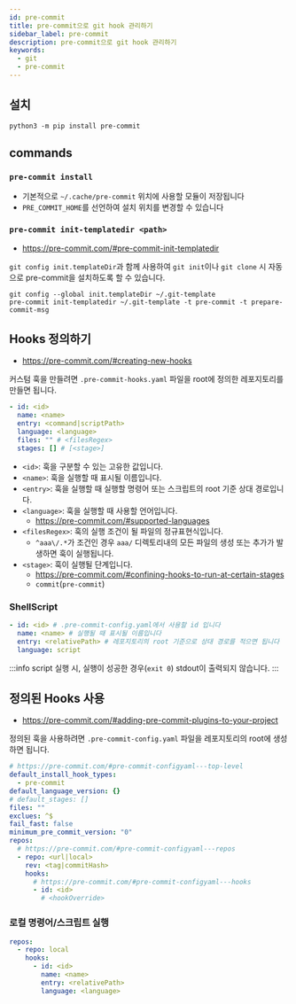 ```yaml
---
id: pre-commit
title: pre-commit으로 git hook 관리하기
sidebar_label: pre-commit
description: pre-commit으로 git hook 관리하기
keywords:
  - git
  - pre-commit
---
```


## 설치

```shell
python3 -m pip install pre-commit
```

## commands

### `pre-commit install`

- 기본적으로 `~/.cache/pre-commit` 위치에 사용할 모듈이 저장됩니다
- `PRE_COMMIT_HOME`를 선언하여 설치 위치를 변경할 수 있습니다

### `pre-commit init-templatedir <path>`

- https://pre-commit.com/#pre-commit-init-templatedir

`git config init.templateDir`과 함께 사용하여 `git init`이나 `git clone` 시 자동으로 pre-commit을 설치하도록 할 수 있습니다.

```shell
git config --global init.templateDir ~/.git-template
pre-commit init-templatedir ~/.git-template -t pre-commit -t prepare-commit-msg
```

## Hooks 정의하기

- https://pre-commit.com/#creating-new-hooks

커스텀 훅을 만들려면 `.pre-commit-hooks.yaml` 파일을 root에 정의한 레포지토리를 만들면 됩니다.

```yaml title=".pre-commit-hooks.yaml"
- id: <id>
  name: <name>
  entry: <command|scriptPath>
  language: <language>
  files: "" # <filesRegex>
  stages: [] # [<stage>]
```

- `<id>`: 훅을 구분할 수 있는 고유한 값입니다.
- `<name>`: 훅을 실행할 때 표시될 이름입니다.
- `<entry>`: 훅을 실행할 때 실행할 명령어 또는 스크립트의 root 기준 상대 경로입니다.
- `<language>`: 훅을 실행할 때 사용할 언어입니다.
  - https://pre-commit.com/#supported-languages
- `<filesRegex>`: 훅의 실행 조건이 될 파일의 정규표현식입니다.
  - `^aaa\/.*`가 조건인 경우 `aaa/` 디렉토리내의 모든 파일의 생성 또는 추가가 발생하면 훅이 실행됩니다.
- `<stage>`: 훅이 실행될 단계입니다.
  - https://pre-commit.com/#confining-hooks-to-run-at-certain-stages
  - `commit`(`pre-commit`)

### ShellScript

```yaml title=".pre-commit-hooks.yaml"
- id: <id> # .pre-commit-config.yaml에서 사용할 id 입니다
  name: <name> # 실행될 때 표시될 이름입니다
  entry: <relativePath> # 레포지토리의 root 기준으로 상대 경로를 적으면 됩니다
  language: script
```

:::info
script 실행 시, 실행이 성공한 경우(`exit 0`) stdout이 출력되지 않습니다.
:::

## 정의된 Hooks 사용

- https://pre-commit.com/#adding-pre-commit-plugins-to-your-project

정의된 훅을 사용하려면 `.pre-commit-config.yaml` 파일을 레포지토리의 root에 생성하면 됩니다.

```yaml title=".pre-commit-config.yaml"
# https://pre-commit.com/#pre-commit-configyaml---top-level
default_install_hook_types:
  - pre-commit
default_language_version: {}
# default_stages: []
files: ""
exclues: ^$
fail_fast: false
minimum_pre_commit_version: "0"
repos:
  # https://pre-commit.com/#pre-commit-configyaml---repos
  - repo: <url|local>
    rev: <tag|commitHash>
    hooks:
      # https://pre-commit.com/#pre-commit-configyaml---hooks
      - id: <id>
        # <hookOverride>
```

### 로컬 명령어/스크립트 실행

```yaml title=".pre-commit-config.yaml"
repos:
  - repo: local
    hooks:
      - id: <id>
        name: <name>
        entry: <relativePath>
        language: <language>
```
